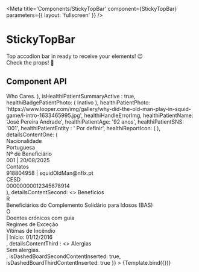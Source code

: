 
<Meta
  title='Components/StickyTopBar'
  component={StickyTopBar}
  parameters={{ layout: 'fullscreen' }}
/>

# StickyTopBar

Top accodion bar in ready to receive your elements! 😉 <br />
Check the props! 👋 <br />

## Component API

<Props />


<Canvas>
  <Story
    name='StickyTopBar'
    args={{
    barPosition: 'absolute',
    headerContainerClasses: 'w-100',
    summaryContent: (<div> Who Cares. </div> ),
    isHealthiPatientSummaryActive : true,
    healthiBadgePatientPhoto: (<span className={`badge rounded-pill bg-danger`} style={{position: 'absolute', left: '50%', transform: 'translateX(-50%)', zIndex: 1, bottom: -10, fontSize: '7px', textTransform: 'capitalize', width: '42px', maxHeight: '13px'}}>
        Inativo
    </span> ),
    healthiPatientPhoto: 'https://www.looper.com/img/gallery/why-did-the-old-man-play-in-squid-game/l-intro-1633465995.jpg',
    healthiHandleErrorImg,
    healthiPatientName: 'José Pereira Andrade',
    healthiPatientAge: '92 anos',
    healthiPatientSNS: '001',
    healthiPatientEntity : ' Por definir',
    healthiReportIcon: (<ReportProblemIcon
      id={'popoverbutton'}
      aria-owns={'mouse-over-popover'}
      aria-haspopup="true"
      className={`ms-4`}
      style={{color: "#FF9800"}}></ReportProblemIcon> ),
    detailsContentOne: ( <div style={{display: 'grid', gridGap: 5, fontSize: 14, whiteSpace: 'nowrap', gridTemplateColumns: 'min-content auto min-content auto'}}>
    <div className={`fw-bold`}>Nacionalidade</div>
    <div className={`ps-2`}>Portuguesa</div>
    <div className={`fw-bold`}>Nº de Beneficiário</div>
    <div className={`ps-2`}>001 | 20/08/2025</div>
    <div className={`fw-bold`}>Contatos</div>
    <div className={`ps-2`}>918804958 | squidOldMan@nflx.pt</div>
    <div className={`fw-bold`}>CESD</div>
    <div className={`ps-2`}>00000000012345678914</div>

</div> ),
detailsContentSecond: <>
    <Typography variant="h6" style={{fontSize: '1rem'}} className={`fw-bold`}>
        Benefícios
    </Typography>
    <div className={`row`} style={{fontSize: 14}}>
        <div className={`col-6 d-flex`}>
        <Typography variant="h5" className={`fw-bold pe-4`}>R</Typography>
            <div className="d-flex flex-column">
                <label className="pt-1">
                    Beneficiários do Complemento Solidário para Idosos (BAS)
                </label> 
            </div>
        </div>
        <div className={`col-6 d-flex`}>
            <Typography variant="h5" className={`fw-bold pe-4`}>O</Typography>
            <div className="d-flex flex-column">
                <label className="pt-1" >
                    Doentes crónicos com guia
                </label>
            </div>
        </div>
    </div>
    <Typography variant="h6"  style={{fontSize: '1rem'}} className={`fw-bold mt-2`}>
        Regimes de Exceção
    </Typography>
    <div className={`pt-2`} style={{display: 'grid', gridGap: 5, fontSize: 14, whiteSpace: 'nowrap', gridTemplateColumns: 'min-content auto'}}>
        <div className={`fw-bold`}>Vítimas de Incêndio</div>
        <div className={``}>|  <span className={`fst-italic`}>Início</span>: 01/12/2016</div>
    </div>
</>,
detailsContentThird : <>
    <Typography variant="h6" style={{fontSize: '1rem'}} className={`fw-bold d-inline`}>
        Alergias
    </Typography>
    <IconButton size='small' disableFocusRipple disableRipple style={{right: 10, zIndex: 1, position: 'absolute', marginTop: -10}} color="primary" aria-label="save">
    <EditIcon />
    </IconButton>
    <div style={{fontSize: 14}}>
        <span style={{fontStyle: 'italic'}}>Sem alergias.</span>
    </div>
    </>,
    isDashedBoardSecondContentInserted: true,
    isDashedBoardThirdContentInserted: true
    }}
  >
    {Template.bind({})}
  </Story>
</Canvas>
